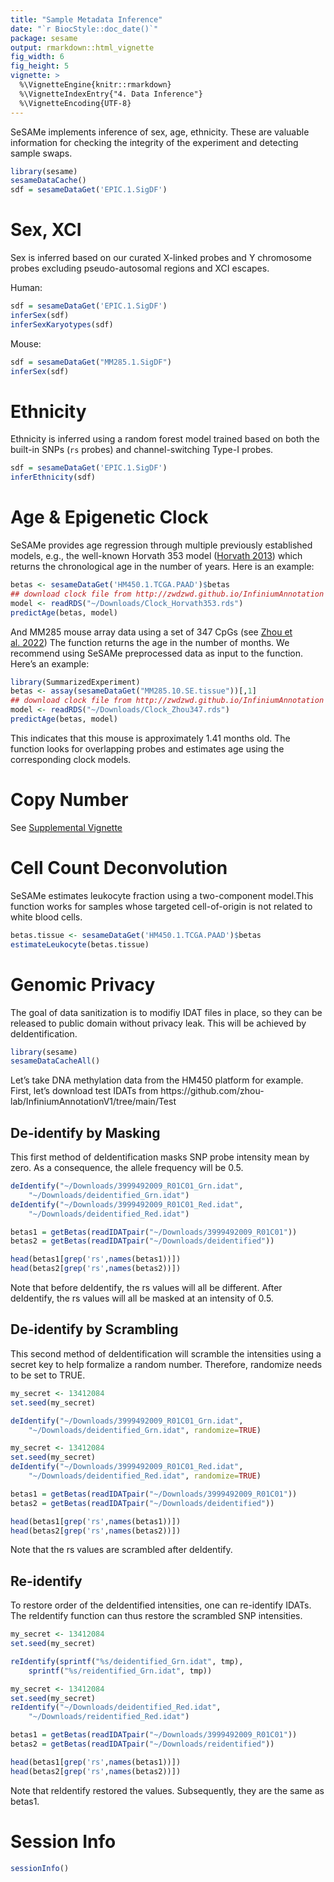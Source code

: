 ```yaml
---
title: "Sample Metadata Inference"
date: "`r BiocStyle::doc_date()`"
package: sesame
output: rmarkdown::html_vignette
fig_width: 6
fig_height: 5
vignette: >
  %\VignetteEngine{knitr::rmarkdown}
  %\VignetteIndexEntry{"4. Data Inference"}
  %\VignetteEncoding{UTF-8} 
---
```


SeSAMe implements inference of sex, age, ethnicity. These are valuable
information for checking the integrity of the experiment and detecting sample
swaps.

```r
library(sesame)
sesameDataCache()
sdf = sesameDataGet('EPIC.1.SigDF')
```

# Sex, XCI

Sex is inferred based on our curated X-linked probes and Y chromosome probes
excluding pseudo-autosomal regions and XCI escapes.

Human:

```r
sdf = sesameDataGet('EPIC.1.SigDF')
inferSex(sdf)
inferSexKaryotypes(sdf)
```

Mouse:

```r
sdf = sesameDataGet("MM285.1.SigDF")
inferSex(sdf)
```

# Ethnicity

Ethnicity is inferred using a random forest model trained based on both the
built-in SNPs (`rs` probes) and channel-switching Type-I probes.
```r
sdf = sesameDataGet('EPIC.1.SigDF')
inferEthnicity(sdf)
```

# Age & Epigenetic Clock

SeSAMe provides age regression through multiple previously established models,
e.g., the well-known Horvath 353 model ([Horvath
2013](https://pubmed.ncbi.nlm.nih.gov/24138928/)) which returns the
chronological age in the number of years. Here is an example:

```r
betas <- sesameDataGet('HM450.1.TCGA.PAAD')$betas
## download clock file from http://zwdzwd.github.io/InfiniumAnnotation
model <- readRDS("~/Downloads/Clock_Horvath353.rds")
predictAge(betas, model)
```

And MM285 mouse array data using a set of 347 CpGs (see [Zhou et
al. 2022](https://www.cell.com/cell-genomics/fulltext/S2666-979X(22)00077-5))
The function returns the age in the number of months. We recommend using SeSAMe
preprocessed data as input to the function. Here’s an example:

```r
library(SummarizedExperiment)
betas <- assay(sesameDataGet("MM285.10.SE.tissue"))[,1]
## download clock file from http://zwdzwd.github.io/InfiniumAnnotation
model <- readRDS("~/Downloads/Clock_Zhou347.rds")
predictAge(betas, model)
```

This indicates that this mouse is approximately 1.41 months old. The function
looks for overlapping probes and estimates age using the corresponding clock
models. 

<!-- Other available epigenetic clocks are -->
<!-- ```{r inf20, echo=FALSE, result="asis"} -->
<!-- library(knitr) -->
<!-- df <- data.frame(rbind( -->
<!--     c("Anno/HM450/Clock_Horvath353.rds", 353, -->
<!--         "HM450/EPIC", "Horvath 2013 (24138928)"), -->
<!--     c("Anno/HM450/Clock_Hannum.rds", 71, -->
<!--         "HM450", "Hannum 2013 (23177740)"), -->
<!--     c("Anno/HM450/Clock_SkinBlood.rds", 391, -->
<!--         "HM450/EPIC", "Horath 2018 (30048243)"), -->
<!--     c("Anno/EPIC/Clock_PhenoAge.rds", 514, -->
<!--         "HM450/EPIC", "Levine 2018 (29676998)"), -->
<!--     c("Anno/MM285/Clock_Zhou347.rds", 347, -->
<!--         "MM285", "Zhou 2022") -->
<!-- )) -->
<!-- colnames(df) <- c("RDS Key", "Platform", "N", "Reference (PMID)") -->
<!-- kable(df, caption="Available Epigenetic Clocks") -->
<!-- ``` -->

# Copy Number

See [Supplemental
Vignette](https://zhou-lab.github.io/sesame/v1.16/supplemental.html#cnv)

# Cell Count Deconvolution

SeSAMe estimates leukocyte fraction using a two-component model.This function
works for samples whose targeted cell-of-origin is not related to white blood
cells.

```r
betas.tissue <- sesameDataGet('HM450.1.TCGA.PAAD')$betas
estimateLeukocyte(betas.tissue)
```

# Genomic Privacy

The goal of data sanitization is to modifiy IDAT files in place, so they can be
released to public domain without privacy leak. This will be achieved by
deIdentification.

```r
library(sesame)
sesameDataCacheAll()
```

Let's take DNA methylation data from the HM450 platform for example.
First, let's download test IDATs from
https://github.com/zhou-lab/InfiniumAnnotationV1/tree/main/Test
                                                   
## De-identify by Masking

This first method of deIdentification masks SNP probe intensity mean by zero.
As a consequence, the allele frequency will be 0.5. 

```r

deIdentify("~/Downloads/3999492009_R01C01_Grn.idat",
    "~/Downloads/deidentified_Grn.idat")
deIdentify("~/Downloads/3999492009_R01C01_Red.idat",
    "~/Downloads/deidentified_Red.idat")

betas1 = getBetas(readIDATpair("~/Downloads/3999492009_R01C01"))
betas2 = getBetas(readIDATpair("~/Downloads/deidentified"))

head(betas1[grep('rs',names(betas1))]) 
head(betas2[grep('rs',names(betas2))])
```

Note that before deIdentify, the rs values will all be different. After
deIdentify, the rs values will all be masked at an intensity of 0.5. 

## De-identify by Scrambling

This second method of deIdentification will scramble the intensities using
a secret key to help formalize a random number. Therefore, randomize needs
to be set to TRUE. 

```r

my_secret <- 13412084
set.seed(my_secret)

deIdentify("~/Downloads/3999492009_R01C01_Grn.idat",
    "~/Downloads/deidentified_Grn.idat", randomize=TRUE)

my_secret <- 13412084
set.seed(my_secret)
deIdentify("~/Downloads/3999492009_R01C01_Red.idat",
    "~/Downloads/deidentified_Red.idat", randomize=TRUE)

betas1 = getBetas(readIDATpair("~/Downloads/3999492009_R01C01"))
betas2 = getBetas(readIDATpair("~/Downloads/deidentified"))

head(betas1[grep('rs',names(betas1))]) 
head(betas2[grep('rs',names(betas2))]) 

```
Note that the rs values are scrambled after deIdentify.

## Re-identify

To restore order of the deIdentified intensities, one can re-identify IDATs.
The reIdentify function can thus restore the scrambled SNP intensities. 

```r

my_secret <- 13412084
set.seed(my_secret)

reIdentify(sprintf("%s/deidentified_Grn.idat", tmp),
    sprintf("%s/reidentified_Grn.idat", tmp))

my_secret <- 13412084
set.seed(my_secret)
reIdentify("~/Downloads/deidentified_Red.idat",
    "~/Downloads/reidentified_Red.idat")

betas1 = getBetas(readIDATpair("~/Downloads/3999492009_R01C01"))
betas2 = getBetas(readIDATpair("~/Downloads/reidentified"))

head(betas1[grep('rs',names(betas1))]) 
head(betas2[grep('rs',names(betas2))]) 
```

Note that reIdentify restored the values. Subsequently, they are the same as
betas1. 

# Session Info

```r
sessionInfo()
```
